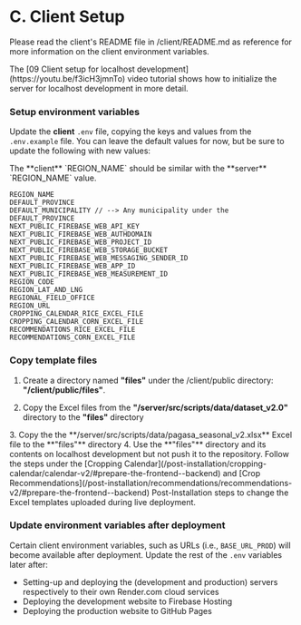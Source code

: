 
# C. Client Setup

Please read the client's README file in /client/README.md as reference for more information on the client environment variables.

<Callout emoji="ℹ️">
The [09 Client setup for localhost development](https://youtu.be/f3icH3jmnTo) video tutorial shows how to initialize the server for localhost development in more detail.
</Callout>

<Steps>

### Setup environment variables

Update the **client** `.env` file, copying the keys and values from the `.env.example` file. You can leave the default values for now, but be sure to update the following with new values:

<Callout type="info" emoji="ℹ️">
The **client** `REGION_NAME` should be similar with the **server** `REGION_NAME` value.
</Callout>

```env copy
REGION_NAME
DEFAULT_PROVINCE
DEFAULT_MUNICIPALITY // --> Any municipality under the DEFAULT_PROVINCE
NEXT_PUBLIC_FIREBASE_WEB_API_KEY
NEXT_PUBLIC_FIREBASE_WEB_AUTHDOMAIN
NEXT_PUBLIC_FIREBASE_WEB_PROJECT_ID
NEXT_PUBLIC_FIREBASE_WEB_STORAGE_BUCKET
NEXT_PUBLIC_FIREBASE_WEB_MESSAGING_SENDER_ID
NEXT_PUBLIC_FIREBASE_WEB_APP_ID
NEXT_PUBLIC_FIREBASE_WEB_MEASUREMENT_ID
REGION_CODE
REGION_LAT_AND_LNG
REGIONAL_FIELD_OFFICE
REGION_URL
CROPPING_CALENDAR_RICE_EXCEL_FILE
CROPPING_CALENDAR_CORN_EXCEL_FILE
RECOMMENDATIONS_RICE_EXCEL_FILE
RECOMMENDATIONS_CORN_EXCEL_FILE
```

### Copy template files

1. Create a directory named **"files"** under the /client/public directory: **"/client/public/files"**.
  <FileTree>
    <FileTree.Folder name="client" defaultOpen>
      <FileTree.Folder name="public" defaultOpen>
        <FileTree.Folder name="files" />
      </FileTree.Folder>
    </FileTree.Folder>
  </FileTree>

2. Copy the Excel files from the **"/server/src/scripts/data/dataset_v2.0"** directory to the **"files"** directory
  <FileTree>
    <FileTree.Folder name="server" defaultOpen>
      <FileTree.Folder name="src" defaultOpen>
        <FileTree.Folder name="scripts" defaultOpen>
          <FileTree.Folder name="data" defaultOpen>
            <FileTree.Folder name="dataset_v2.0" defaultOpen>
              <FileTree.File name="corn_cropping_calendar.xlsx" />
              <FileTree.File name="corn_recommendations_v3.xlsx" />
              <FileTree.File name="rice_cropping_calendar.xlsx" />
              <FileTree.File name="rice_recommendations_v4.xlsx" />
            </FileTree.Folder>
            <FileTree.File name="pagasa_seasonal_v2.xlsx" />
          </FileTree.Folder>
        </FileTree.Folder>
      </FileTree.Folder>
    </FileTree.Folder>
  </FileTree>
3. Copy the the **/server/src/scripts/data/pagasa_seasonal_v2.xlsx** Excel file to the **"files"** directory
4. Use the **"files"** directory and its contents on localhost development but not push it to the repository.

   <Callout>
   Follow the steps under the [Cropping Calendar](/post-installation/cropping-calendar/calendar-v2/#prepare-the-frontend--backend) and [Crop Recommendations](/post-installation/recommendations/recommendations-v2/#prepare-the-frontend--backend) Post-Installation steps to change the Excel templates uploaded during live deployment.
   </Callout>

### Update environment variables after deployment

Certain client environment variables, such as URLs (i.e., `BASE_URL_PROD`) will become available after deployment. Update the rest of the `.env` variables later after:

- Setting-up and deploying the (development and production) servers respectively to their own Render.com cloud services
- Deploying the development website to Firebase Hosting
- Deploying the production website to GitHub Pages

</Steps>
